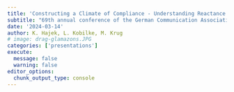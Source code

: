 ```yaml
---
title: 'Constructing a Climate of Compliance - Understanding Reactance to Pro-Environmental Messages'
subtitle: "69th annual conference of the German Communication Association (DGPuK), Erfurt, Germany"
date: '2024-03-14'
author: K. Hajek, L. Kobilke, M. Krug
# image: drag-glamazons.JPG
categories: ['presentations']
execute: 
  message: false
  warning: false
editor_options: 
  chunk_output_type: console
---
```

